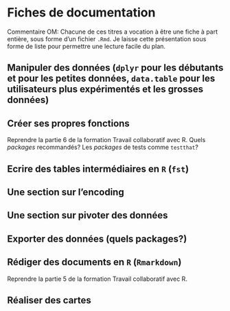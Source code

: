# Fiches de documentation

Commentaire OM: Chacune de ces titres a vocation à être une fiche à part entière, sous forme d'un fichier `.Rmd`. Je laisse cette présentation sous forme de liste pour permettre une lecture facile du plan.

## Manipuler des données (`dplyr` pour les débutants et pour les petites données, `data.table` pour les utilisateurs plus expérimentés et les grosses données)

## Créer ses propres fonctions

Reprendre la partie 6 de la formation Travail collaboratif avec R.
Quels *packages* recommandés? Les *packages* de tests comme `testthat`?

## Ecrire des tables intermédiaires en `R` (`fst`)

## Une section sur l'encoding

## Une section sur pivoter des données

## Exporter des données (quels packages?)

## Rédiger des documents en `R` (`Rmarkdown`)

Reprendre la partie 5 de la formation Travail collaboratif avec R.

## Réaliser des cartes


